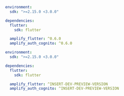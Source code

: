 <BlockSwitcher>

<Block name="Stable (Mobile)">

   ```yaml
   environment:
     sdk: ">=2.15.0 <3.0.0"

   dependencies:
     flutter:
       sdk: flutter

     amplify_flutter: ^0.6.0
     amplify_auth_cognito: ^0.6.0
   ```

</Block>

<Block name = "Developer Preview (Mobile, Web & Desktop)">

   ```yaml
   environment:
     sdk: ">=2.15.0 <3.0.0"

   dependencies:
     flutter:
       sdk: flutter

     amplify_flutter: ^INSERT-DEV-PREVIEW-VERSION
     amplify_auth_cognito: ^INSERT-DEV-PREVIEW-VERSION
   ```

</Block>

</BlockSwitcher>